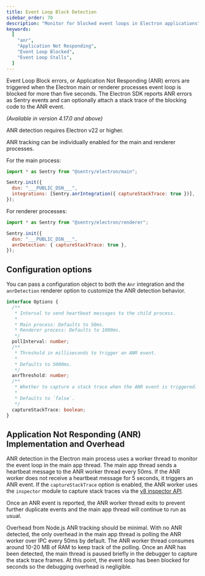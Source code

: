 ```yaml
---
title: Event Loop Block Detection
sidebar_order: 70
description: "Monitor for blocked event loops in Electron applications"
keywords:
  [
    "anr",
    "Application Not Responding",
    "Event Loop Blocked",
    "Event Loop Stalls",
  ]
---
```


Event Loop Block errors, or Application Not Responding (ANR) errors are
triggered when the Electron main or renderer processes event loop is blocked for more than
five seconds. The Electron SDK reports ANR errors as Sentry events and can
optionally attach a stack trace of the blocking code to the ANR event.

<Include name="feature-stage-beta.mdx" />

_(Available in version 4.17.0 and above)_

<Alert>

ANR detection requires Electron v22 or higher.

</Alert>

ANR tracking can be individually enabled for the main and renderer processes.

For the main process:

```javascript
import * as Sentry from "@sentry/electron/main";

Sentry.init({
  dsn: "___PUBLIC_DSN___",
  integrations: [Sentry.anrIntegration({ captureStackTrace: true })],
});
```

For renderer processes:

```javascript
import * as Sentry from "@sentry/electron/renderer";

Sentry.init({
  dsn: "___PUBLIC_DSN___",
  anrDetection: { captureStackTrace: true },
});
```

## Configuration options

You can pass a configuration object to both the `Anr` integration and the
`anrDetection` renderer option to customize the ANR detection behavior.

```Typescript
interface Options {
  /**
   * Interval to send heartbeat messages to the child process.
   *
   * Main process: Defaults to 50ms.
   * Renderer process: Defaults to 1000ms.
   */
  pollInterval: number;
  /**
   * Threshold in milliseconds to trigger an ANR event.
   *
   * Defaults to 5000ms.
   */
  anrThreshold: number;
  /**
   * Whether to capture a stack trace when the ANR event is triggered.
   *
   * Defaults to `false`.
   */
  captureStackTrace: boolean;
}
```

## Application Not Responding (ANR) Implementation and Overhead

ANR detection in the Electron main process uses a worker thread to monitor the event loop
in the main app thread. The main app thread sends a heartbeat message to the ANR
worker thread every 50ms. If the ANR worker does not receive a heartbeat message
for 5 seconds, it triggers an ANR event. If the `captureStackTrace` option is
enabled, the ANR worker uses the `inspector` module to capture stack traces via the [v8
inspector API](https://nodejs.org/api/inspector.html).

Once an ANR event is reported, the ANR worker thread exits to prevent further
duplicate events and the main app thread will continue to run as usual.

Overhead from Node.js ANR tracking should be minimal. With no ANR detected, the
only overhead in the main app thread is polling the ANR worker over IPC every 50ms by
default. The ANR worker thread consumes around 10-20 MB of RAM to keep track of
the polling. Once an ANR has been detected, the main thread is paused briefly
in the debugger to capture the stack trace frames. At this point, the event loop
has been blocked for seconds so the debugging overhead is negligible.
